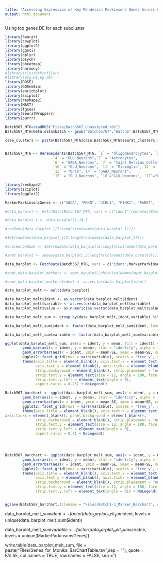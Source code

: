 ```yaml
---
title: "Assessing Expression of Key Mendelian Parkinsons Genes Across Cell Types"
output: html_document
---
```



Using top genes DE for each subcluster

```R
library(Seurat)
library(cowplot)
library(ggplot2)
library(ggsci)
library(dplyr)
library(psych)
library(pheatmap)
library(harmony)
#library(clusterProfiler)
#library(org.Hs.eg.db)
library(DOSE)
library(GOSemSim)
library(enrichplot)
library(sciplot)
library(reshape2)
library(MAST)
library(fgsea)
library(SeuratWrappers)
library(purrr)
```


```R
Batch567_MTG=readRDS("Files/Batch567_Unassigned.rds")
Batch567_MTG@meta.data$batch <- gsub("Batch56767","Batch5",Batch567_MTG@meta.data$batch)
```



```R
case_clusters <- paste(Batch567_MTG$case,Batch567_MTG$seurat_clusters,sep = "_")


Batch567_MTG <- RenameIdents(Batch567_MTG, `1` = "Oligodendrocytes", `2` = "GLU_Neurons", `3` = "GLU_Neurons",
                      `4` = "GLU_Neurons",`5` = "Astrocytes",
                      `6` = "GABA_Neurons", `7` = "Cajal_Retzius_Cells", `8` = "GLU_Neurons",`9` = "GLU_Neurons",
                      `10` = "GLU_Neurons", `11` = "Microglia",`12` = "Astrocytes",
                      `13` = "OPCs",`14` = "GABA_Neurons",
                      `15` = "GLU_Neurons", `16`="GLU_Neurons", `17`="Endothelial", `18`="Endothelial",`19`="GABA_Neurons",`20`="GLU_Neurons",`21`="GLU_Neurons",`22`="GLU_Neurons",`23`="GABA_Neurons")
```



```R
library(reshape2)
library(sciplot)
library(ggplot2)

MarkerParkinsonsGenes <- c("SNCA", "PRKN", "UCHL1", "PINK1", "PARK7", "LRRK2", "ATP13A2", "GIGYF2", "HTRA2", "PLA2G6", "FBXO7", "VPS35", "EIF4G1", "DNAJC6", "SYNJ1", "DNAJC13", "CHCHD2", "VPS13C", "GBA")

#data_barplot <- FetchData(Batch567_MTG, vars = c("ident",rownames(Batch567_MTG@assays$RNA@counts)), slot = "counts")

#data_barplot_1 <- data_barplot[1:10,]

#rowSums(data_barplot_1[2:length(colnames(data_barplot_1))])

#1e6/rowSums(data_barplot_1[2:length(colnames(data_barplot_1))])

#scaledrowSums <- 1e6/rowSums(data_barplot[2:length(colnames(data_barplot))])

#swpt_barplot <- sweep(data_barplot[,2:length(colnames(data_barplot))],1,scaledrowSums,FUN = "*")

data_barplot <- FetchData(Batch567_MTG, vars = c("ident",MarkerParkinsonsGenes), slot = "counts")

#swpt_data_barplot_markers <- swpt_barplot[,which(colnames(swpt_barplot) %in% MarkerGenes)]

#swpt_data_barplot_markers$ident <- as.vector(data_barplot$ident)

data_barplot_melt <- melt(data_barplot)

data_barplot_melt$ident <- as.vector(data_barplot_melt$ident)
data_barplot_melt$variable <- as.vector(data_barplot_melt$variable)
data_barplot_melt$value <- as.numeric(as.vector(data_barplot_melt$value))

data_barplot_melt_sum <- group_by(data_barplot_melt,ident,variable) %>% summarise(mean = mean(value), SE = se(value))

data_barplot_melt_sum$ident <- factor(data_barplot_melt_sum$ident, levels = unique(data_barplot_melt_sum$ident))

data_barplot_melt_sum$variable <- factor(data_barplot_melt_sum$variable, levels = unique(MarkerParkinsonsGenes))

ggplot(data_barplot_melt_sum, aes(x = ident, y = mean, fill = ident)) + 
        geom_bar(aes(x = ident, y = mean), stat = "identity", alpha = 1, width = 0.3, position = position_dodge(width=0.1)) + 
        geom_errorbar(aes(x = ident, ymin = mean-SE, ymax = mean+SE, colour = ident), width = 0.15, alpha = 0.9, size = 0.5) + 
        ggplot2::facet_grid(rows = vars(variable), scales = "free_y", switch = "y") + 
        theme(axis.title = element_blank(), axis.text.x = element_text(size = 12, angle = 45, face = "bold", vjust = 0.5),
              axis.text.y = element_blank(), axis.ticks = element_blank(), panel.background = element_blank(),
              strip.background = element_blank(), strip.placement = "outside", 
              strip.text.y = element_text(size = 12, angle = 180, face = "bold"),
              strip.text.y.left = element_text(angle = 0),
              aspect.ratio = 0.25) + NoLegend()

Batch567_barchart <- ggplot(data_barplot_melt_sum, aes(x = ident, y = mean, fill = ident)) + 
        geom_bar(aes(x = ident, y = mean), stat = "identity", alpha = 1, width = 0.5, position = position_dodge(width=0.1)) + 
        geom_errorbar(aes(x = ident, ymin = mean-SE, ymax = mean+SE, colour = ident), width = 0.15, alpha = 0.9, size = 0.5) + 
        ggplot2::facet_grid(rows = vars(variable), scales = "free_y", switch = "y") + 
        theme(axis.title = element_blank(), axis.text.x = element_text(size = 12, angle = 45, face = "bold", vjust = 0.5),
axis.ticks = element_blank(), panel.background = element_blank(),
              strip.background = element_blank(), strip.placement = "outside", 
              strip.text.y = element_text(size = 12, angle = 180, face = "bold"),
              strip.text.y.left = element_text(angle = 0),
              aspect.ratio = 0.4) + NoLegend()




Batch567_barchart <- ggplot(data_barplot_melt_sum, aes(x = ident, y = mean, fill = ident)) + 
        geom_bar(aes(x = ident, y = mean), stat = "identity", alpha = 1) + 
        geom_errorbar(aes(x = ident, ymin = mean-SE, ymax = mean+SE, colour = ident), width = 0.4, alpha = 0.9, size = 0.5) + 
        ggplot2::facet_grid(rows = vars(variable), scales = "free_y", switch = "y") + 
        theme(axis.title = element_blank(), axis.text.x = element_text(size = 12, angle = 45, face = "bold", vjust = 0.5),
              axis.text.y = element_blank(), axis.ticks = element_blank(), panel.background = element_blank(),
              strip.background = element_blank(), strip.placement = "outside", 
              strip.text.y = element_text(size = 12, angle = 180, face = "bold"),
              strip.text.y.left = element_text(angle = 0)) + NoLegend()


ggsave(Batch567_barchart,filename = "Files/Batch1-3_Marker_Barchart", device = "pdf", width = 12, height = 12, units = "in")
```




data_barplot_melt_sum$ident <- factor(data_barplot_melt_sum$ident, levels = unique(data_barplot_melt_sum$ident))

data_barplot_melt_sum$variable <- factor(data_barplot_melt_sum$variable, levels = unique(MarkerParkinsonsGenes))

write.table(data_barplot_melt_sum, file = paste("Files/Genes_for_Monika_BarChartTable.tsv",sep = ""), quote = FALSE, col.names = TRUE, row.names = FALSE, sep = "\t")







